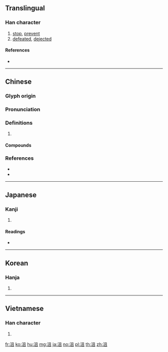 ==Translingual==

===Han character===
{{Han char|rn=85|rad=水|as=05|sn=8|four=37110|canj=EBM}}

# [[stop]], [[prevent]]
# [[defeated]], [[dejected]]

====References====
* {{Han ref|kx=0613.020|dkj=17238|dj=1006.040|hdz=31584.010|uh=6CAE|ud=27822|bh=AA71|bd=43633}}

----

==Chinese==
{{zh-forms}}

===Glyph origin===
{{Han etym}}

===Pronunciation===
{{zh-pron
|m=jū,jǔ,jù
|c=zeoi6,zeoi3,zeoi1,zeoi2,ceoi1
|mc=y
|oc=y
|cat=
}}
{{zh-attn-split}}

===Definitions===
{{zh-hanzi}}

# {{rfdef|zh}}

====Compounds====
{{zh-der|慚沮|沮遏|沮索|沮澤|沮水|沮撓|沮洳|沮駭|沮壞|汾沮洳|沮舍|氣沮|沮溺|沮喪}}

===References===
* {{R:twedu|A02174}}
* {{R:yue:Hanzi}}

----

==Japanese==

===Kanji===
{{ja-kanji|grade=|rs=水05}}

# {{defn|lang=ja|sort=水05}}

====Readings====
* {{ja-readings|on=[[しょ]] (sho), [[そ]] (so)|kun=[[はばむ]] (habamu)}}

----

==Korean==

===Hanja===
{{ko-hanja|hangeul=저|eumhun=|rv=jeo|mr=chŏ|y=ce}}

# {{defn|lang=ko|sort=水05}}

----

==Vietnamese==

===Han character===
{{vi-hantu|[[tử]], [[tự]]|rs=水05}}

# {{defn|lang=vi|sort=水05}}

[[fr:沮]]
[[ko:沮]]
[[hu:沮]]
[[mg:沮]]
[[ja:沮]]
[[no:沮]]
[[pl:沮]]
[[th:沮]]
[[zh:沮]]